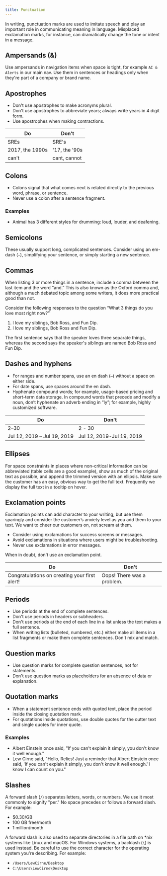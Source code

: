 ```yaml
---
title: Punctuation
---
```


In writing, punctuation marks are used to imitate speech and play an important role in communicating meaning in language. Misplaced exclamation marks, for instance, can dramatically change the tone or intent in a message.

## Ampersands (&)

Use ampersands in navigation items when space is tight, for example `AI & Alerts` in our main nav. Use them in sentences or headings only when they're part of a company or brand name.

## Apostrophes

-   Don't use apostrophes to make acronyms plural.
-   Don't use apostrophes to abbreviate years; always write years in 4 digit form.
-   Use apostrophes when making contractions.

| Do              | Don't          |
| --------------- | -------------- |
| SREs            | SRE's          |
| 2017, the 1990s | \'17, the '90s |
| can't           | cant, cannot   |

## Colons

-   Colons signal that what comes next is related directly to the previous word, phrase, or sentence.
-   Never use a colon after a sentence fragment.

### Examples

-   Animal has 3 different styles for drumming: loud, louder, and deafening.

## Semicolons

These usually support long, complicated sentences. Consider using an em-dash (`—`), simplifying your sentence, or simply starting a new sentence.

## Commas

When listing 3 or more things in a sentence, include a comma between the last item and the word “and.” This is also known as the Oxford comma and, although a much debated topic among some writers, it does more practical good than not.

Consider the following responses to the question “What 3 things do you love most right now?”

1. I love my siblings, Bob Ross, and Fun Dip.
2. I love my siblings, Bob Ross and Fun Dip.

The first sentence says that the speaker loves three separate things, whereas the second says the speaker's siblings are named Bob Ross and Fun Dip.

## Dashes and hyphens

-   For ranges and number spans, use an en dash (`–`) without a space on either side.
-   For date spans, use spaces around the en dash.
-   Hyphenate compound words; for example, usage-based pricing and short-term data storage. In compound words that precede and modify a noun, don’t hyphenate an adverb ending in “ly”; for example, highly customized software. 

| Do                          | Don't                     |
| --------------------------- | ------------------------- |
| 2–30                        | 2 - 30                    |
| Jul 12, 2019 – Jul 19, 2019 | Jul 12, 2019-Jul 19, 2019 |

## Ellipses

For space constraints in places where non-critical information can be abbreviated (table cells are a good example), show as much of the original text as possible, and append the trimmed version with an ellipsis. Make sure the customer has an easy, obvious way to get the full text. Frequently we display the full text in a tooltip on hover.

## Exclamation points

Exclamation points can add character to your writing, but use them sparingly and consider the customer’s anxiety level as you add them to your text. We want to cheer our customers on, not scream at them.

-   Consider using exclamations for success screens or messages.
-   Avoid exclamations in situations where users might be troubleshooting.
-   Never use exclamations in error messages.

When in doubt, don't use an exclamation point.

| Do                                            | Don't                      |
| --------------------------------------------- | -------------------------- |
| Congratulations on creating your first alert! | Oops! There was a problem. |

## Periods

-   Use periods at the end of complete sentences.
-   Don't use periods in headers or subheaders.
-   Don't use periods at the end of each line in a list unless the text makes a full sentence.
-   When writing lists (bulleted, numbered, etc.) either make all items in a list fragments or make them complete sentences. Don't mix and match.

## Question marks

-   Use question marks for complete question sentences, not for statements.
-   Don't use question marks as placeholders for an absence of data or explanation.

## Quotation marks

-   When a statement sentence ends with quoted text, place the period inside the closing quotation mark.
-   For quotations inside quotations, use double quotes for the outter text and single quotes for inner quote.

### Examples

-   Albert Einstein once said, "If you can't explain it simply, you don't know it well enough."
-   Lew Cirne said, "Hello, Relics! Just a reminder that Albert Einstein once said, 'If you can't explain it simply, you don't know it well enough.' I know I can count on you."

## Slashes

A forward slash (`/`) separates letters, words, or numbers. We use it most commonly to signify "per." No space precedes or follows a forward slash. For example:

-   $0.30/GB
-   100 GB free/month
-   1 million/month

A forward slash is also used to separate directories in a file path on *nix systems like Linux and macOS. For Windows systems, a backlash (`\`) is used instead. Be careful to use the correct character for the operating system you're describing. For example:

-   `/Users/LewCirne/Desktop`
-   `C:\Users\LewCirne\Desktop`
